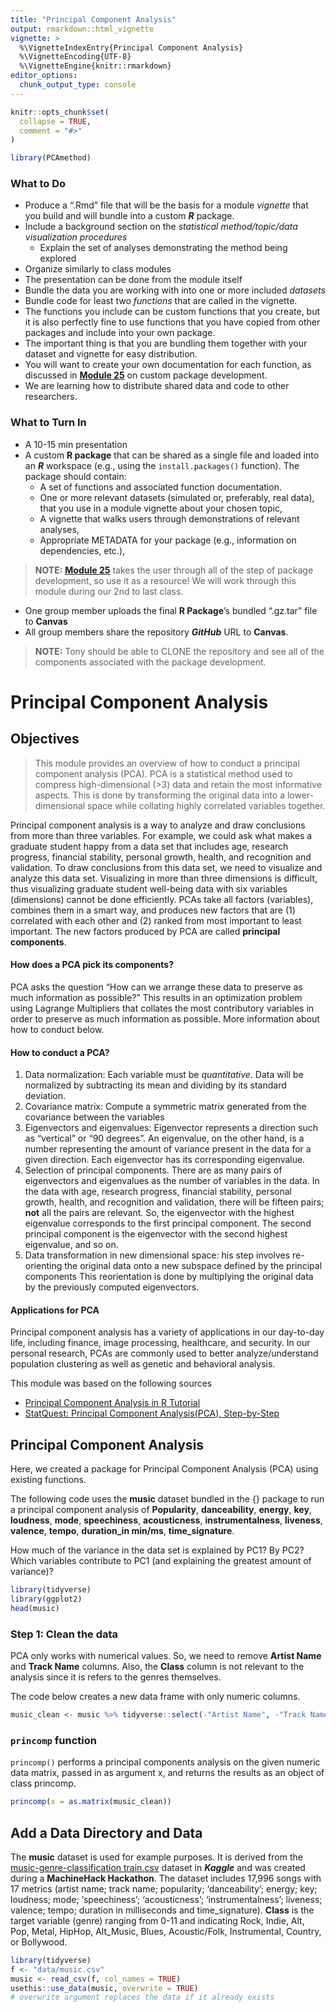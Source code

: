 ```yaml
---
title: "Principal Component Analysis"
output: rmarkdown::html_vignette
vignette: >
  %\VignetteIndexEntry{Principal Component Analysis}
  %\VignetteEncoding{UTF-8}
  %\VignetteEngine{knitr::rmarkdown}
editor_options: 
  chunk_output_type: console
---
```


```r
knitr::opts_chunk$set(
  collapse = TRUE,
  comment = "#>"
)
```

```r
library(PCAmethod)
```

### What to Do {.unnumbered}

* Produce a ".Rmd" file that will be the basis for a module *vignette* that you build and will bundle into a custom ***R*** package.
* Include a background section on the *statistical method/topic/data visualization procedures*
  + Explain the set of analyses demonstrating the method being explored
* Organize similarly to class modules 
* The presentation can be done from the module itself
* Bundle the data you are working with into one or more included *datasets* 
* Bundle code for least two *functions* that are called in the vignette. 
* The functions you include can be custom functions that you create, but it is also perfectly fine to use functions that you have copied from other packages and include into your own package. 
* The important thing is that you are bundling them together with your dataset and vignette for easy distribution. 
* You will want to create your own documentation for each function, as discussed in [**Module 25**](#module-25) on custom package development. 
* We are learning how to distribute shared data and code to other researchers.

### What to Turn In {.unnumbered}

* A 10-15 min presentation
* A custom **R package** that can be shared as a single file and loaded into an ***R*** workspace (e.g., using the `install.packages()` function). The package should contain:
  + A set of functions and associated function documentation.
  + One or more relevant datasets (simulated or, preferably, real data), that you use in a module vignette about your chosen topic,
  + A vignette that walks users through demonstrations of relevant analyses,
  + Appropriate METADATA for your package (e.g., information on dependencies, etc.),

> **NOTE:** [**Module 25**](#module-25) takes the user through all of the step of package development, so use it as a resource! We will work through this module during our 2nd to last class.

* One group member uploads the final **R Package**'s bundled ".gz.tar" file to **Canvas**
* All group members share the repository ***GitHub*** URL to **Canvas**.

> **NOTE:** Tony should be able to CLONE the repository and see all of the components associated with the package development.



# Principal Component Analysis {.unnumbered}

## Objectives {.unnumbered}

> This module provides an overview of how to conduct a principal component 
analysis (PCA). PCA is a statistical method used to compress high-dimensional 
(>3) data and retain the most informative aspects. This is done by transforming 
the original data into a lower-dimensional space while collating highly 
correlated variables together.

Principal component analysis is a way to analyze and draw conclusions from more than three variables. For example, we could ask what makes a graduate student happy from a data set that includes age, research progress, financial stability, personal growth, health, and recognition and validation. To draw conclusions from this data set, we need to visualize and analyze this data set. Visualizing in more than three dimensions is difficult, thus visualizing graduate student well-being data with six variables (dimensions) cannot be done efficiently. PCAs take all factors (variables), combines them in a smart way, and produces new factors that are (1) correlated with each other and  (2) ranked from most important to least important. The new factors produced by PCA are called **principal components**.  

#### How does a PCA pick its components? 

PCA asks the question "How can we arrange these data to preserve as much information as possible?" This results in an optimization problem using Lagrange Multipliers that collates the most contributory variables in order to preserve as much information as possible. More information about how to conduct below. 

#### How to conduct a PCA? 
1. Data normalization: Each variable must be *quantitative*. Data will be normalized by subtracting its mean and dividing by its standard deviation. 
2. Covariance matrix: Compute a symmetric matrix generated from the covariance between the variables 
3. Eigenvectors and eigenvalues: Eigenvector represents a direction such as "vertical" or "90 degrees". An eigenvalue, on the other hand, is a number representing the amount of variance present in the data for a given direction. Each eigenvector has its corresponding eigenvalue. 
4. Selection of principal components. There are as many pairs of eigenvectors and eigenvalues as the number of variables in the data. In the data with age, research progress, financial stability, personal growth, health, and recognition and validation, there will be fifteen pairs; **not** all the pairs are relevant. So, the eigenvector with the highest eigenvalue corresponds to the first principal component. The second principal component is the eigenvector with the second highest eigenvalue, and so on.
5.  Data transformation in new dimensional space: his step involves re-orienting the original data onto a new subspace defined by the principal components This reorientation is done by multiplying the original data by the previously computed eigenvectors.

#### Applications for PCA 
Principal component analysis has a variety of applications in our day-to-day life, including finance, image processing, healthcare, and security. In our personal research, PCAs are commonly used to better analyze/understand population clustering as well as genetic and behavioral analysis. 

This module was based on the following sources

* [Principal Component Analysis in R Tutorial](https://www.datacamp.com/tutorial/pca-analysis-r)
* [StatQuest: Principal Component Analysis(PCA), Step-by-Step](https://www.youtube.com/watch?v=FgakZw6K1QQ)

## Principal Component Analysis {.unnumbered}

Here, we created a package for Principal Component Analysis (PCA) using existing functions.

The following code uses the **music** dataset bundled in the {} package to run a principal component analysis of **Popularity**, **danceability**, **energy**, **key**, **loudness**, **mode**, **speechiness**, **acousticness**, **instrumentalness**, **liveness**, **valence**, **tempo**, **duration_in min/ms**, **time_signature**. 

How much of the variance in the data set is explained by PC1? By PC2? Which variables contribute to PC1 (and explaining the greatest amount of variance)? 
 
```r
library(tidyverse)
library(ggplot2)
head(music)
```

### Step 1: Clean the data

PCA only works with numerical values. So, we need to remove **Artist Name** and **Track Name** columns. Also, the **Class** column is not relevant to the analysis since it is refers to the genres themselves.

The code below creates a new data frame with only numeric columns.

```r
music_clean <- music %>% tidyverse::select(-"Artist Name", -"Track Name", -"Class")
```

### `princomp` function 

`princomp()` performs a principal components analysis on the given numeric data matrix, passed in as argument x, and returns the results as an object of class princomp.

```r
princomp(x = as.matrix(music_clean))
```




## Add a Data Directory and Data

The **music** dataset is used for example purposes. It is derived from the [music-genre-classification train.csv](https://www.kaggle.com/datasets/purumalgi/music-genre-classification/data?select=train.csv) dataset in ***Kaggle*** and was created during a **MachineHack Hackathon**. The dataset includes 17,996 songs with 17 metrics (artist name; track name; popularity; ‘danceability’; energy; key; loudness; mode; ‘speechiness’; ‘acousticness’; ‘instrumentalness’; liveness; valence; tempo; duration in milliseconds and time_signature). **Class** is the target variable (genre) ranging from 0-11 and indicating Rock, Indie, Alt, Pop, Metal, HipHop, Alt_Music, Blues, Acoustic/Folk, Instrumental, Country, or Bollywood.

```r
library(tidyverse)
f <- "data/music.csv"
music <- read_csv(f, col_names = TRUE)
usethis::use_data(music, overwrite = TRUE)
# overwrite argument replaces the data if it already exists
```
